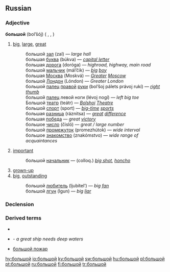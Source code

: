 ==Russian==

===Adjective===
'''большой''' (bol’šój) {{m}} ({{compar}} '''{{RUchar|[[больший|бо́льший]]}}''', {{adv}} '''{{RUchar|[[больше|бо́льше]]}}''', '''{{RUchar|[[более|бо́лее]]}}''')

# [[big]], [[large]], [[great]]
#: большой [[зал]] (zal) — ''large hall''
#: большая [[буква]] (búkva) — ''[[capital letter]]''
#: большая [[дорога]] (doróga) — ''highroad, highway, main road''
#: большой [[мальчик]] (mál’čik) — ''[[big]] [[boy]]''
#: большая [[Москва]] (Moskvá) — ''[[Greater]] [[Moscow]]''
#: большой [[Лондон]] (Lóndon) — ''Greater London''
#: большой [[палец]] [[правый|правой]] [[рука|руки]] (bol’šoj pálets právoj rukí) — ''[[right]] [[thumb]]''
#: большой [[палец]] левой ноги (lévoj nogí) — ''left big toe''
#: Большой [[театр]] (teátr) — ''[[Bolshoi]] [[Theatre]]''
#: большой [[спорт]] (sport) — ''[[big-time]] [[sport]]s''
#: большая [[разница]] (ráznitsa) — ''[[great]] [[difference]]''
#: большая [[победа]] — ''great [[victory]]''
#: большое [[число]] (čisló) — ''great / large number''
#: большой [[промежуток]] (promezhútok) — ''wide interval''
#: большое [[знакомство]] (znakómstvo) — ''wide range of acquaintances''
# [[important]]
#: большой [[начальник]] — (colloq.) ''[[big shot]], [[honcho]]''
# [[grown-up]]
# [[big]], [[outstanding]]
#: большой [[любитель]] (ljubítel’) — ''big [[fan#English|fan]]''
#: большой [[лгун]] (lgun) — ''big [[liar#English|liar]]''

===Declension===
{{ru-adjective5|больш|больш|||||о}}

===Derived terms===
* {{RUchar|[[делать большие глаза|де́лать больши́е глаза́]]}}
* {{RUchar|[[большому кораблю большое плавание|большо́му кораблю́ большо́е пла́вание]]}} - ''a great ship needs deep waters''
* [[большой пожар]] {{m}}

[[hy:большой]]
[[io:большой]]
[[ky:большой]]
[[sw:большой]]
[[hu:большой]]
[[pl:большой]]
[[pt:большой]]
[[ru:большой]]
[[fi:большой]]
[[tr:большой]]
